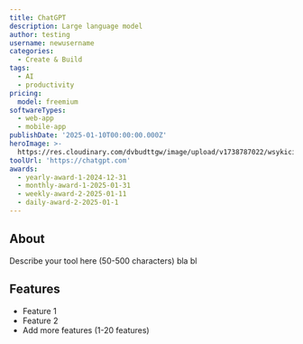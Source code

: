 ---
title: ChatGPT
description: Large language model
author: testing
username: newusername
categories:
  - Create & Build
tags:
  - AI
  - productivity
pricing:
  model: freemium
softwareTypes:
  - web-app
  - mobile-app
publishDate: '2025-01-10T00:00:00.000Z'
heroImage: >-
  https://res.cloudinary.com/dvbudttgw/image/upload/v1738787022/wsykici9saddpwaasy6z.png
toolUrl: 'https://chatgpt.com'
awards:
  - yearly-award-1-2024-12-31
  - monthly-award-1-2025-01-31
  - weekly-award-2-2025-01-11
  - daily-award-2-2025-01-1
---
## About
Describe your tool here (50-500 characters) bla bl

## Features
- Feature 1
- Feature 2
- Add more features (1-20 features)
